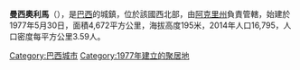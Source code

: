 {{coord|07|36|50|S|72|53|45|W|scale:30000|display=title}}

'''曼西奧利馬'''（{{lang-pt|Mâncio Lima}}），是[[巴西|巴西]]的城鎮，位於該國西北部，由[[阿克里州|阿克里州]]負責管轄，始建於1977年5月30日，面積4,672平方公里，海拔高度195米，2014年人口16,795，人口密度每平方公里3.59人。

{{Brazil-geo-stub}}{{阿克里州市鎮|state=collapsed}}
[[Category:巴西城市|Category:巴西城市]]
[[Category:1977年建立的聚居地|Category:1977年建立的聚居地]]